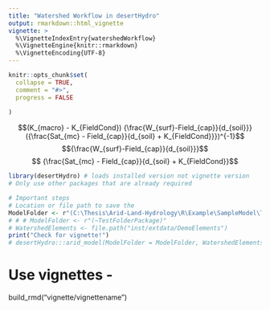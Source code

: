 ```yaml
---
title: "Watershed Workflow in desertHydro"
output: rmarkdown::html_vignette
vignette: >
  %\VignetteIndexEntry{watershedWorkflow}
  %\VignetteEngine{knitr::rmarkdown}
  %\VignetteEncoding{UTF-8}
---
```


```r

knitr::opts_chunk$set(
  collapse = TRUE,
  comment = "#>",
  progress = FALSE
  
)
```

$$(K_{macro} -  K_{FieldCond}) {\frac{W_{surf}-Field_{cap}}{d_{soil}}} ({\frac{Sat_{mc} - Field_{cap}}{d_{soil} + K_{FieldCond}}})^{-1}$$
$${\frac{W_{surf}-Field_{cap}}{d_{soil}}}$$
$$ {\frac{Sat_{mc} - Field_{cap}}{d_{soil} + K_{FieldCond}}$$
```r
library(desertHydro) # loads installed version not vignette version
# Only use other packages that are already required

```

```r
# Important steps
# Location or file path to save the 
ModelFolder <- r"(C:\Thesis\Arid-Land-Hydrology\R\Example\SampleModel\TestFolderPackage)" 
# # # ModelFolder <- r"(~TestFolderPackage)"
# WatershedElements <- file.path("inst/extdata/DemoElements")
print("Check for vignette!")
# desertHydro:::arid_model(ModelFolder = ModelFolder, WatershedElements = WatershedElements,crop = F)
```

# Use vignettes -
build_rmd("vignette/vignettename")
